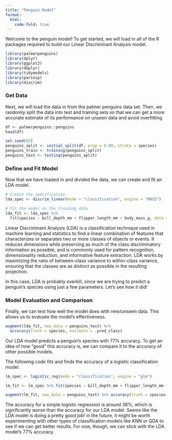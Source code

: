 ```yaml
---
title: "Penguin Model"
format:
  html:
    code-fold: true
---
```


Welcome to the penguin model! To get started, we will load in all of the R packages required to build our Linear Discriminant Analysis model.

```r
library(palmerpenguins)
library(dplyr)
library(ggplot2)
library(dbplyr)
library(tidymodels)
library(parsnip)
library(discrim)
```

### Get Data

Next, we will load the data in from the palmer penguins data set. Then, we randomly split the data into test and training sets so that we can get a more accurate estimate of its performance on unseen data and avoid overfitting.

```r
df <- palmerpenguins::penguins
head(df)

set.seed(65)
penguins_split <- initial_split(df, prop = 0.80, strata = species)
penguins_train <- training(penguins_split)
penguins_test <- testing(penguins_split)
```

### Define and Fit Model

Now that we have loaded in and divided the data, we can create and fit an LDA model.

```r
# Create the specification
lda_spec <- discrim_linear(mode = "classification", engine = "MASS")

# Fit the model on the training data
lda_fit <- lda_spec %>%
  fit(species ~ bill_depth_mm + flipper_length_mm + body_mass_g, data = penguins_train)
```

Linear Discriminant Analysis (LDA) is a classification technique used in machine learning and statistics to find a linear combination of features that characterizes or separates two or more classes of objects or events. It reduces dimensions while preserving as much of the class discriminatory information as possible, and is commonly used for pattern recognition, dimensionality reduction, and informative feature extraction. LDA works by maximizing the ratio of between-class variance to within-class variance, ensuring that the classes are as distinct as possible in the resulting projection.

In this case, LDA is probably overkill, since we are trying to predict a penguin's species using just a few parameters. Let's see how it did!

### Model Evaluation and Comparison

Finally, we can test how well the model does with new/unseen data. This allows us to evaluate the model's effectiveness.

```r
augment(lda_fit, new_data = penguins_test) %>%
  accuracy(truth = species, estimate = .pred_class)
```

Our LDA model predicts a penguin's species with 77% accuracy. To get an idea of how "good" this accuracy is, we can compare it to the accuracy of other possible models.

The following code fits and finds the accuracy of a logistic classification model.

```r
lm_spec <- logistic_reg(mode = "classification", engine = "glm")

lm_fit <- lm_spec %>% fit(species ~ bill_depth_mm + flipper_length_mm + body_mass_g, data = penguins_train)

augment(lm_fit, new_data = penguins_test) %>% accuracy(truth = species, estimate = .pred_class)
```

The accuracy for a simple logistic regression is around 38%, which is significantly worse than the accuracy for our LDA model. Seems like the LDA model is doing a pretty good job! in the future, it might be worth experimenting with other types of classification models like KNN or QDA to see if we can get better results. For now, though, we can stick with the LDA model's 77% accuracy.
